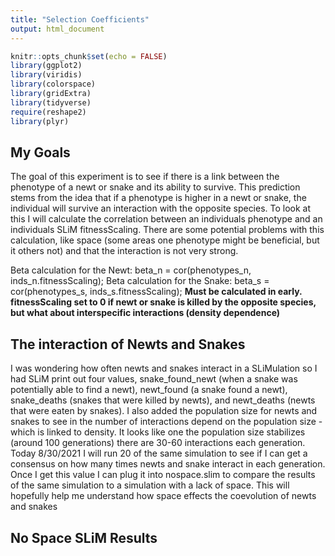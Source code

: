 ```yaml
---
title: "Selection Coefficients"
output: html_document
---
```


```r
knitr::opts_chunk$set(echo = FALSE)
library(ggplot2)
library(viridis)
library(colorspace)
library(gridExtra)
library(tidyverse)
require(reshape2)
library(plyr)
```

## My Goals

The goal of this experiment is to see if there is a link between the phenotype of a newt or snake and its ability to survive. This prediction stems from the idea that if a phenotype is higher in a newt or snake, the individual will survive an interaction with the opposite species. To look at this I will calculate the correlation between an individuals phenotype and an individuals SLiM fitnessScaling. There are some potential problems with this calculation, like space (some areas one phenotype might be beneficial, but it others not) and that the interaction is not very strong. 

Beta calculation for the Newt: beta_n = cor(phenotypes_n, inds_n.fitnessScaling);
Beta calculation for the Snake:	beta_s = cor(phenotypes_s, inds_s.fitnessScaling);
**Must be calculated in early. fitnessScaling set to 0 if newt or snake is killed by the opposite species, but what about interspecific interactions (density dependence)**




## The interaction of Newts and Snakes

I was wondering how often newts and snakes interact in a SLiMulation so I had SLiM print out four values, snake_found_newt (when a snake was potentially able to find  a newt), newt_found (a snake found a newt), snake_deaths (snakes that were killed by newts), and newt_deaths (newts that were eaten by snakes). I also added the population size for newts and snakes to see in the number of interactions depend on the population size - which is linked to density. It looks like one the population size stabilizes (around 100 generations) there are 30-60 interactions each generation. Today 8/30/2021 I will run 20 of the same simulation to see if I can get a consensus on how many times newts and snake interact in each generation. Once I get this value I can plug it into nospace.slim to compare the results of the same simulation to a simulation with a lack of space. This will hopefully help me understand how space effects the coevolution of newts and snakes   


## No Space SLiM Results


